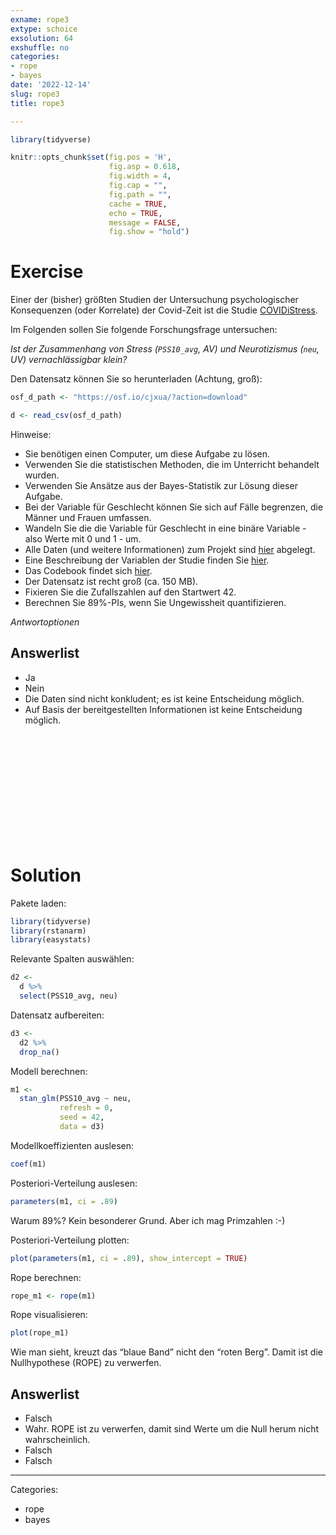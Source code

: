 ```yaml
---
exname: rope3
extype: schoice
exsolution: 64
exshuffle: no
categories:
- rope
- bayes
date: '2022-12-14'
slug: rope3
title: rope3

---
```





```r
library(tidyverse)

```


```r
knitr::opts_chunk$set(fig.pos = 'H',
                      fig.asp = 0.618,
                      fig.width = 4,
                      fig.cap = "", 
                      fig.path = "",
                      cache = TRUE,
                      echo = TRUE,
                      message = FALSE,
                      fig.show = "hold")
```






# Exercise

Einer der (bisher) größten Studien der Untersuchung psychologischer Konsequenzen (oder Korrelate) der Covid-Zeit ist die Studie [COVIDiStress](https://www.nature.com/articles/s41597-020-00784-9).

Im Folgenden sollen Sie folgende Forschungsfrage untersuchen:

*Ist der Zusammenhang von Stress (`PSS10_avg`, AV) und Neurotizismus (`neu`, UV) vernachlässigbar klein?*

Den Datensatz können Sie so herunterladen (Achtung, groß):




```r
osf_d_path <- "https://osf.io/cjxua/?action=download"

d <- read_csv(osf_d_path)
```



Hinweise:

- Sie benötigen einen Computer, um diese Aufgabe zu lösen.
- Verwenden Sie die statistischen Methoden, die im Unterricht behandelt wurden.
- Verwenden Sie Ansätze aus der Bayes-Statistik zur Lösung dieser Aufgabe.
- Bei der Variable für Geschlecht können Sie sich auf Fälle begrenzen, die Männer und Frauen umfassen.
- Wandeln Sie die die Variable für Geschlecht in eine binäre Variable - also Werte mit 0 und 1 - um.
- Alle Daten (und weitere Informationen) zum Projekt sind [hier](https://osf.io/z39us/) abgelegt.
- Eine Beschreibung der Variablen der Studie finden Sie [hier](https://moodle.hs-ansbach.de/mod/url/view.php?id=79230).
- Das Codebook findet sich [hier](https://osf.io/v68t9/).
- Der Datensatz ist recht groß (ca. 150 MB).
- Fixieren Sie die Zufallszahlen auf den Startwert 42.
- Berechnen Sie 89%-PIs, wenn Sie Ungewissheit quantifizieren.




*Antwortoptionen*

Answerlist
----------
* Ja
* Nein
* Die Daten sind nicht konkludent; es ist keine Entscheidung möglich.
* Auf Basis der bereitgestellten Informationen ist keine Entscheidung möglich.




</br>
</br>
</br>
</br>
</br>
</br>
</br>
</br>
</br>
</br>

# Solution

Pakete laden:

```r
library(tidyverse)
library(rstanarm)
library(easystats)
```




Relevante Spalten auswählen:

```r
d2 <-
  d %>% 
  select(PSS10_avg, neu)
```

Datensatz aufbereiten:

```r
d3 <-
  d2 %>% 
  drop_na()
```

Modell berechnen:

```r
m1 <-
  stan_glm(PSS10_avg ~ neu, 
           refresh = 0,
           seed = 42,
           data = d3)
```


Modellkoeffizienten auslesen:

```r
coef(m1)
```

Posteriori-Verteilung auslesen:

```r
parameters(m1, ci = .89)
```

Warum 89%? Kein besonderer Grund. Aber ich mag Primzahlen :-)

Posteriori-Verteilung plotten:

```r
plot(parameters(m1, ci = .89), show_intercept = TRUE)
```


Rope berechnen:

```r
rope_m1 <- rope(m1)
```

Rope visualisieren:

```r
plot(rope_m1)
```

Wie man sieht, kreuzt das "blaue Band" nicht den "roten Berg".
Damit ist die Nullhypothese (ROPE) zu verwerfen.



Answerlist
----------


* Falsch
* Wahr. ROPE ist zu verwerfen, damit sind Werte um die Null herum nicht wahrscheinlich.
* Falsch
* Falsch





---

Categories: 

- rope
- bayes

